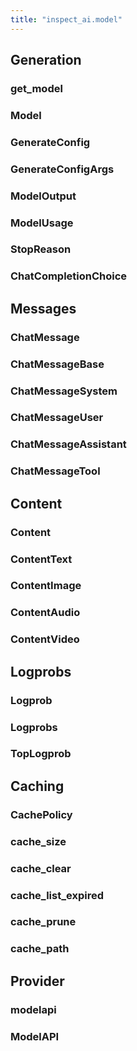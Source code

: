 ```yaml
---
title: "inspect_ai.model"
---
```


## Generation

### get_model
### Model
### GenerateConfig
### GenerateConfigArgs
### ModelOutput
### ModelUsage
### StopReason
### ChatCompletionChoice

## Messages

### ChatMessage
### ChatMessageBase
### ChatMessageSystem
### ChatMessageUser
### ChatMessageAssistant
### ChatMessageTool

## Content

### Content
### ContentText
### ContentImage
### ContentAudio
### ContentVideo

## Logprobs

### Logprob
### Logprobs
### TopLogprob

## Caching

### CachePolicy
### cache_size
### cache_clear
### cache_list_expired
### cache_prune
### cache_path

## Provider

### modelapi
### ModelAPI
